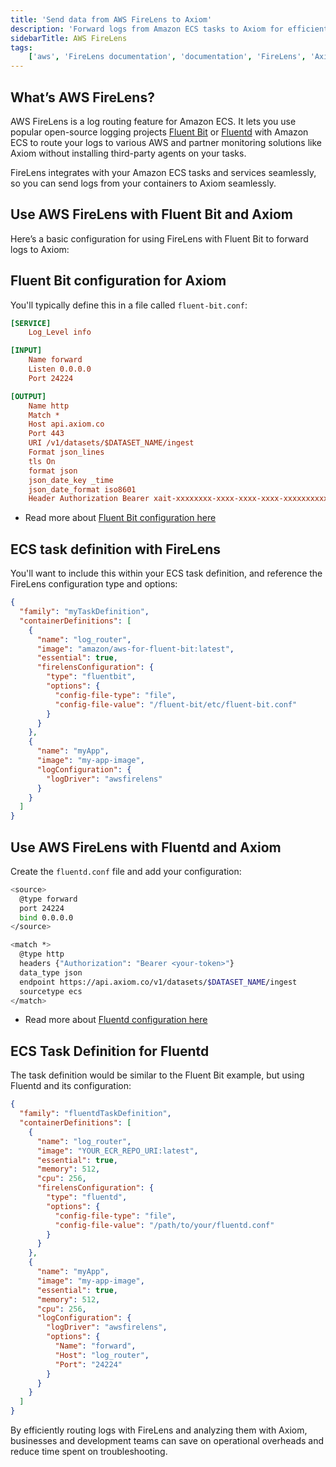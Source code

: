 ```yaml
---
title: 'Send data from AWS FireLens to Axiom'
description: 'Forward logs from Amazon ECS tasks to Axiom for efficient, real-time analysis and insights.'
sidebarTitle: AWS FireLens
tags:
    ['aws', 'FireLens documentation', 'documentation', 'FireLens', 'Axiom', 'Amazon ECS', 'container logging', 'fluentd', 'fluentbit', 'real-time analysis']
---
```


## What’s AWS FireLens?

AWS FireLens is a log routing feature for Amazon ECS. It lets you use popular open-source logging projects [Fluent Bit](https://fluentbit.io/) or [Fluentd](https://www.fluentd.org/) with Amazon ECS to route your logs to various AWS and partner monitoring solutions like Axiom without installing third-party agents on your tasks.

FireLens integrates with your Amazon ECS tasks and services seamlessly, so you can send logs from your containers to Axiom seamlessly.


<AwsDisclaimer />

## Use AWS FireLens with Fluent Bit and Axiom

Here’s a basic configuration for using FireLens with Fluent Bit to forward logs to Axiom:

## Fluent Bit configuration for Axiom

You'll typically define this in a file called `fluent-bit.conf`:

```ini
[SERVICE]
    Log_Level info

[INPUT]
    Name forward
    Listen 0.0.0.0
    Port 24224

[OUTPUT]
    Name http
    Match *
    Host api.axiom.co
    Port 443
    URI /v1/datasets/$DATASET_NAME/ingest
    Format json_lines
    tls On
    format json
    json_date_key _time
    json_date_format iso8601
    Header Authorization Bearer xait-xxxxxxxx-xxxx-xxxx-xxxx-xxxxxxxxxxx
```

- Read more about [Fluent Bit configuration here](/send-data/fluent-bit)

## ECS task definition with FireLens

You'll want to include this within your ECS task definition, and reference the FireLens configuration type and options:

```json
{
  "family": "myTaskDefinition",
  "containerDefinitions": [
    {
      "name": "log_router",
      "image": "amazon/aws-for-fluent-bit:latest",
      "essential": true,
      "firelensConfiguration": {
        "type": "fluentbit",
        "options": {
          "config-file-type": "file",
          "config-file-value": "/fluent-bit/etc/fluent-bit.conf"
        }
      }
    },
    {
      "name": "myApp",
      "image": "my-app-image",
      "logConfiguration": {
        "logDriver": "awsfirelens"
      }
    }
  ]
}
```

## Use AWS FireLens with Fluentd and Axiom

Create the `fluentd.conf` file and add your configuration:

```bash
<source>
  @type forward
  port 24224
  bind 0.0.0.0
</source>

<match *>
  @type http
  headers {"Authorization": "Bearer <your-token>"}
  data_type json
  endpoint https://api.axiom.co/v1/datasets/$DATASET_NAME/ingest
  sourcetype ecs
</match>
```
- Read more about [Fluentd configuration here](/send-data/fluentd)

## ECS Task Definition for Fluentd

The task definition would be similar to the Fluent Bit example, but using Fluentd and its configuration:

```json
{
  "family": "fluentdTaskDefinition",
  "containerDefinitions": [
    {
      "name": "log_router",
      "image": "YOUR_ECR_REPO_URI:latest",
      "essential": true,
      "memory": 512,
      "cpu": 256,
      "firelensConfiguration": {
        "type": "fluentd",
        "options": {
          "config-file-type": "file",
          "config-file-value": "/path/to/your/fluentd.conf"
        }
      }
    },
    {
      "name": "myApp",
      "image": "my-app-image",
      "essential": true,
      "memory": 512,
      "cpu": 256,
      "logConfiguration": {
        "logDriver": "awsfirelens",
        "options": {
          "Name": "forward",
          "Host": "log_router",
          "Port": "24224"
        }
      }
    }
  ]
}
```

By efficiently routing logs with FireLens and analyzing them with Axiom, businesses and development teams can save on operational overheads and reduce time spent on troubleshooting.
